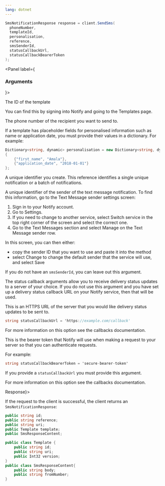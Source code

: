 ```yaml
---
lang: dotnet
---
```


```C#
SmsNotificationResponse response = client.SendSms(
  phoneNumber,
  templateId,
  personalisation,
  reference,
  smsSenderId,
  statusCallbackUrl,
  statusCallbackBearerToken
);
```

<Panel label={<H3>Arguments</H3>}>
<Parameters>
  <Parameter required name="templateId" kind="string">

The ID of the template

You can find this by signing into Notify and
going to the Templates page.

  </Parameter>
  <Parameter required name="phoneNumber" kind="string">

The phone number of the recipient you want to send to.

  </Parameter>

  <Parameter optional name="personalisation" kind="Dictionary<string, dynamic>">

If a template has placeholder fields for personalised information such as name or application date, you must provide their values in a dictionary. For example:

```C# inline
Dictionary<string, dynamic> personalisation = new Dictionary<string, dynamic>
{
    {"first_name", "Amala"},
    {"application_date", "2018-01-01"}
};
```

  </Parameter>
  <Parameter optional name="reference" kind="string">

A unique identifier you create. This reference identifies a single unique notification or a batch of notifications.

  </Parameter>

  <Parameter optional name="smsSenderId" kind="string">

A unique identifier of the sender of the text message notification. To find this information, go to the Text Message sender settings screen:

1. Sign in to your Notify account.
2. Go to Settings.
3. If you need to change to another service, select Switch service in the top right corner of the screen and select the correct one.
4. Go to the Text Messages section and select Manage on the Text Message sender row.

In this screen, you can then either:

- copy the sender ID that you want to use and paste it into the method
- select Change to change the default sender that the service will use, and select Save

If you do not have an `smsSenderId`, you can leave out this argument.

  </Parameter>

  <Parameter optional name="statusCallbackUrl" kind="string">

The status callback arguments allow you to receive delivery status updates to a server of your choice. If you do not use this argument and you have set up a delivery status callback URL on your Notify service, then that will be used.

This is an HTTPS URL of the server that you would like delivery status updates to be sent to.

```C# inline nonumbers
string statusCallbackUrl = 'https://example.com/callback'
```

For more information on this option see the <Link to="/callbacks">callbacks</Link> documentation.

  </Parameter>

  <Parameter optional name="statusCallbackBearerToken" kind="string">

This is the bearer token that Notify will use when making a request to your server so that you can authenticate requests.

For example:

```C# inline nonumbers
string statusCallbackBearerToken = 'secure-bearer-token'
```

If you provide a `statusCallbackUrl` you must provide this argument.

For more information on this option see the <Link to="/callbacks">callbacks</Link> documentation.

  </Parameter>
</Parameters>
</Panel>
<Panel label={<H3>Response</H3>}>

If the request to the client is successful, the client returns an `SmsNotificationResponse`:

```C#
public string id;
public string reference;
public string uri;
public Template template;
public SmsResponseContent;

public class Template {
    public string id;
    public string uri;
    public Int32 version;
}
public class SmsResponseContent{
    public string body;
    public string fromNumber;
}
```

</Panel>
